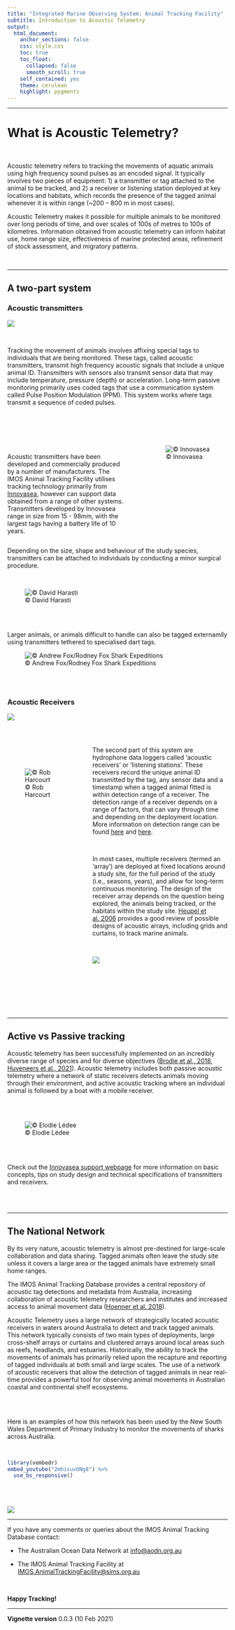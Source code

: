 ```yaml
---
title: "Integrated Marine Observing System: Animal Tracking Facility"
subtitle: Introduction to Acoustic Telemetry
output:
  html_document:
    anchor_sections: false
    css: style.css
    toc: true
    toc_float: 
      collapsed: false
      smooth_scroll: true
    self_contained: yes
    theme: cerulean
    highlight: pygments
---
```


--------------------------------------

# What is Acoustic Telemetry?



<br>

Acoustic telemetry refers to tracking the movements of aquatic animals using high frequency sound pulses as an encoded signal. It typically involves two pieces of equipment: 1) a transmitter or tag attached to the animal to be tracked, and 2) a receiver or listening station deployed at key locations and habitats, which records the presence of the tagged animal whenever it is within range (~200 – 800 m in most cases). 

Acoustic Telemetry makes it possible for multiple animals to be monitored over long periods of time, and over scales of 100s of metres to 100s of kilometres. Information obtained from acoustic telemetry can inform habitat use, home range size, effectiveness of marine protected areas, refinement of stock assessment, and migratory patterns.

<br>


---------------------------------------

## A two-part system {.tabset .tabset-fade .tabset-pills}

### Acoustic transmitters

![](Images/Transmitter.gif)

<br>

Tracking the movement of animals involves affixing special tags to individuals that are being monitored. These tags, called acoustic transmitters, transmit high frequency acoustic signals that include a unique animal ID. Transmitters with sensors also transmit sensor data that may include temperature, pressure (depth) or acceleration. Long-term passive monitoring primarily uses coded tags that use a communication system called Pulse Position Modulation (PPM). This system works where tags transmit a sequence of coded pulses.

<br>

:::: {style="display: grid; grid-template-columns: 1.5fr 1fr; grid-column-gap: 50px;"}

::: {}

<br><br>

Acoustic transmitters have been developed and commercially produced by a number of manufacturers. The IMOS Animal Tracking Facility utilises tracking technology primarily from [Innovasea](https://www.innovasea.com/fish-tracking/), however can support data obtained from a range of other systems. Transmitters developed by Innovasea range in size from 15 - 98mm, with the largest tags having a battery life of 10 years. 

:::

::: {}

<br>

![© Innovasea](Images/Tag sizes.png) 

<br><br>

:::

::::


Depending on the size, shape and behaviour of the study species, transmitters can be attached to individuals by conducting a minor surgical procedure.   

<br> 

![© David Harasti](Images/Tag Surgery 1.png) 

<br><br>

Larger animals, or animals difficult to handle can also be tagged externamlly using transmitters tethered to specialised dart tags. 


![© Andrew Fox/Rodney Fox Shark Expeditions](Images/External tag.png) 

<br><br>

### Acoustic Receivers

![](Images/Receiver.gif)

:::: {style="display: grid; grid-template-columns: 1fr 2fr; grid-column-gap: 40px;"}

::: {}

<br><br>
<br><br>

![© Rob Harcourt](Images/Receiver 1.png)
:::

::: {}

<br>

The second part of this system are hydrophone data loggers called ‘acoustic receivers' or 'listening stations’. These receivers record the unique animal ID transmitted by the tag, any sensor data and a timestamp when a tagged animal fitted is within detection range of a receiver. The detection range of a receiver depends on a range of factors, that can vary through time and depending on the deployment location. More information on detection range can be found  [here](https://support.vemco.com/s/article/How-much-detection-range-can-I-expect-from-my-tags-and-receivers) and [here](https://doi.org/10.1111/2041-210X.12520).

<br>

In most cases, multiple receivers (termed an ‘array’) are deployed at fixed locations around a study site, for the full period of the study (i.e., seasons, years), and allow for long-term continuous monitoring. The design of the receiver array depends on the question being explored, the animals being tracked, or the habitats within the study site. [Heupel et al. 2006](https://doi.org/10.1071/MF05091) provides a good review of possible designs of acoustic arrays, including grids and curtains, to track marine animals.

<br>

![](Images/ArrayDesign.png)



<br><br>

:::

::::

<br><br>

---------------------------------------

## Active vs Passive tracking

Acoustic telemetry has been successfully implemented on an incredibly diverse range of species and for diverse objectives ([Brodie et al., 2018 ](https://doi.org/10.1038/s41598-018-21988-5), [Huveneers et al., 2021](https://doi.org/10.1016/j.biocon.2021.108995)). Acoustic telemetry includes both passive acoustic telemetry where a network of static receivers detects animals moving through their environment, and active acoustic tracking where an individual animal is followed by a boat with a mobile receiver.

<br><br>

![© Elodie Lédee](Images/Acoustic_Design.png)

<br><br>

Check out the [Innovasea support webpage](https://support.vemco.com/s/topic/0TO2M000001I4G2WAK/acoustic-telemetry-101?tabset-c9027=2) for more information on basic concepts, tips on study design and technical specifications of transmitters and receivers. 

<br><br>

---------------------------------------

## The National Network 

By its very nature, acoustic telemetry is almost pre-destined for large-scale collaboration and data sharing. Tagged animals often leave the study site unless it covers a large area or the tagged animals have extremely small home ranges.

The IMOS Animal Tracking Database provides a central repository of acoustic tag detections and metadata from Australia, increasing collaboration of acoustic telemetry researchers and institutes and increased access to animal movement data ([Hoenner et al. 2018](https://www.nature.com/articles/sdata2017206)).

Acoustic Telemetry uses a large network of strategically located acoustic receivers in waters around Australia to detect and track tagged animals. This network typically consists of two main types of deployments, large cross-shelf arrays or curtains and clustered arrays around local areas such as reefs, headlands, and estuaries. Historically, the ability to track the movements of animals has primarily relied upon the recapture and reporting of tagged individuals at both small and large scales. The use of a network of acoustic receivers that allow the detection of tagged animals in near real-time provides a powerful tool for observing animal movements in Australian coastal and continental shelf ecosystems.

<br><br>

Here is an examples of how this network has been used by the New South Wales Department of Primary Industry to monitor the movements of sharks across Australia.

<br>

```r

library(vembedr)
embed_youtube("2mhisuvONg8") %>% 
  use_bs_responsive()

```

<br><br>


![](https://www.youtube.com/watch?v=2mhisuvONg8)

--------------------------------------


If you have any comments or queries about the IMOS Animal Tracking Database contact:

- The Australian Ocean Data Network at <info@aodn.org.au>

- The IMOS Animal Tracking Facility at <IMOS.AnimalTrackingFacility@sims.org.au>

<br>

**Happy Tracking!**


---------------------------------------

**Vignette version**
0.0.3 (10 Feb 2021)


<div class="tocify-extend-page" data-unique="tocify-extend-page" style="height: 0;"></div>


